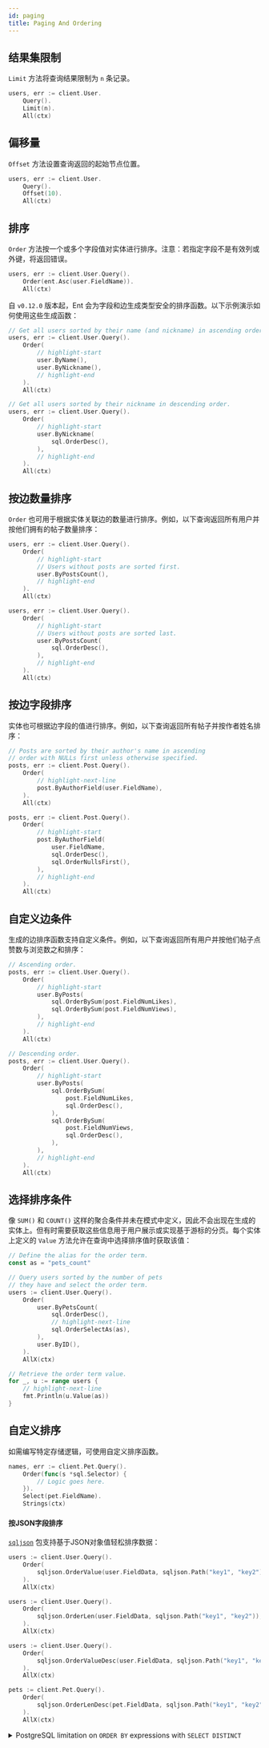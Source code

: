 ```yaml
---
id: paging
title: Paging And Ordering
---
```



## 结果集限制

`Limit` 方法将查询结果限制为 `n` 条记录。

```go
users, err := client.User.
	Query().
	Limit(n).
	All(ctx)
```

## 偏移量

`Offset` 方法设置查询返回的起始节点位置。

```go
users, err := client.User.
	Query().
	Offset(10).
	All(ctx)
```

## 排序

`Order` 方法按一个或多个字段值对实体进行排序。注意：若指定字段不是有效列或外键，将返回错误。

```go
users, err := client.User.Query().
	Order(ent.Asc(user.FieldName)).
	All(ctx)
```

自 `v0.12.0` 版本起，Ent 会为字段和边生成类型安全的排序函数。以下示例演示如何使用这些生成函数：

```go
// Get all users sorted by their name (and nickname) in ascending order.
users, err := client.User.Query().
	Order(
		// highlight-start
		user.ByName(),
		user.ByNickname(),
		// highlight-end
	).
	All(ctx)

// Get all users sorted by their nickname in descending order.
users, err := client.User.Query().
	Order(
		// highlight-start
		user.ByNickname(
			sql.OrderDesc(),
		),
		// highlight-end
	).
	All(ctx)
```

## 按边数量排序

`Order` 也可用于根据实体关联边的数量进行排序。例如，以下查询返回所有用户并按他们拥有的帖子数量排序：

```go
users, err := client.User.Query().
	Order(
		// highlight-start
		// Users without posts are sorted first.
		user.ByPostsCount(),
		// highlight-end
	).
	All(ctx)

users, err := client.User.Query().
	Order(
		// highlight-start
		// Users without posts are sorted last.
		user.ByPostsCount(
			sql.OrderDesc(),
		),
		// highlight-end
	).
	All(ctx)
```

## 按边字段排序

实体也可根据边字段的值进行排序。例如，以下查询返回所有帖子并按作者姓名排序：

```go
// Posts are sorted by their author's name in ascending
// order with NULLs first unless otherwise specified.
posts, err := client.Post.Query().
	Order(
		// highlight-next-line
		post.ByAuthorField(user.FieldName),
	).
	All(ctx)

posts, err := client.Post.Query().
	Order(
		// highlight-start
		post.ByAuthorField(
			user.FieldName,
			sql.OrderDesc(),
			sql.OrderNullsFirst(),
		),
		// highlight-end
	).
	All(ctx)
```

## 自定义边条件

生成的边排序函数支持自定义条件。例如，以下查询返回所有用户并按他们帖子点赞数与浏览数之和排序：

```go
// Ascending order.
posts, err := client.User.Query().
	Order(
		// highlight-start
		user.ByPosts(
			sql.OrderBySum(post.FieldNumLikes),
			sql.OrderBySum(post.FieldNumViews),
		),
		// highlight-end
	).
	All(ctx)

// Descending order.
posts, err := client.User.Query().
	Order(
		// highlight-start
		user.ByPosts(
			sql.OrderBySum(
				post.FieldNumLikes,
				sql.OrderDesc(),
			),
			sql.OrderBySum(
				post.FieldNumViews,
				sql.OrderDesc(),
			),
		),
		// highlight-end
	).
	All(ctx)
```

## 选择排序条件

像 `SUM()` 和 `COUNT()` 这样的聚合条件并未在模式中定义，因此不会出现在生成的实体上。但有时需要获取这些信息用于用户展示或实现基于游标的分页。每个实体上定义的 `Value` 方法允许在查询中选择排序值时获取该值：

```go
// Define the alias for the order term.
const as = "pets_count"

// Query users sorted by the number of pets
// they have and select the order term.
users := client.User.Query().
	Order(
		user.ByPetsCount(
			sql.OrderDesc(),
			// highlight-next-line
			sql.OrderSelectAs(as),
		),
		user.ByID(),
	).
	AllX(ctx)

// Retrieve the order term value.
for _, u := range users {
	// highlight-next-line
	fmt.Println(u.Value(as))
}
```

## 自定义排序

如需编写特定存储逻辑，可使用自定义排序函数。

```go
names, err := client.Pet.Query().
	Order(func(s *sql.Selector) {
		// Logic goes here.
	}).
	Select(pet.FieldName).
	Strings(ctx)
```

#### 按JSON字段排序

[`sqljson`](https://pkg.go.dev/entgo.io/ent/dialect/sql/sqljson) 包支持基于JSON对象值轻松排序数据：

<Tabs>
<TabItem value="value" label="By Value" default>

```go {3}
users := client.User.Query().
    Order(
        sqljson.OrderValue(user.FieldData, sqljson.Path("key1", "key2")),
    ).
    AllX(ctx)
```

</TabItem>
<TabItem value="length" label="By Length">

```go {3}
users := client.User.Query().
    Order(
        sqljson.OrderLen(user.FieldData, sqljson.Path("key1", "key2")),
    ).
    AllX(ctx)
```

</TabItem>
<TabItem value="desc" label="Descending">

```go {3,9}
users := client.User.Query().
    Order(
        sqljson.OrderValueDesc(user.FieldData, sqljson.Path("key1", "key2")),
    ).
    AllX(ctx)

pets := client.Pet.Query().
    Order(
        sqljson.OrderLenDesc(pet.FieldData, sqljson.Path("key1", "key2")),
    ).
    AllX(ctx)
```

</TabItem>
</Tabs>

<details>
<summary>PostgreSQL limitation on <code>ORDER BY</code> expressions with <code>SELECT DISTINCT</code></summary>
<div>

PostgreSQL does not support `ORDER BY` expressions with `SELECT DISTINCT`. Thus, the `Unique` modifier should be set
to `false`. However, keep in mind that this may result in duplicate results when performing graph traversals.

```diff
users := client.User.Query().
    Order(
        sqljson.OrderValue(user.FieldData, sqljson.Path("key1", "key2")),
    ).
+   Unique(false).
    AllX(ctx)
```

</div>
</details>